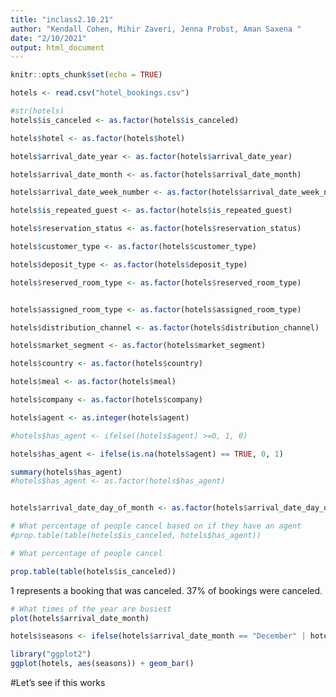 ---
title: "inclass2.10.21"
author: "Kendall Cohen, Mihir Zaveri, Jenna Probst, Aman Saxena "
date: "2/10/2021"
output: html_document
---

```{r setup, include=FALSE}
knitr::opts_chunk$set(echo = TRUE)
```

```{r}
hotels <- read.csv("hotel_bookings.csv")

#str(hotels)
hotels$is_canceled <- as.factor(hotels$is_canceled)

hotels$hotel <- as.factor(hotels$hotel)

hotels$arrival_date_year <- as.factor(hotels$arrival_date_year)

hotels$arrival_date_month <- as.factor(hotels$arrival_date_month)

hotels$arrival_date_week_number <- as.factor(hotels$arrival_date_week_number)

hotels$is_repeated_guest <- as.factor(hotels$is_repeated_guest)

hotels$reservation_status <- as.factor(hotels$reservation_status)

hotels$customer_type <- as.factor(hotels$customer_type)

hotels$deposit_type <- as.factor(hotels$deposit_type)

hotels$reserved_room_type <- as.factor(hotels$reserved_room_type)


hotels$assigned_room_type <- as.factor(hotels$assigned_room_type)

hotels$distribution_channel <- as.factor(hotels$distribution_channel)

hotels$market_segment <- as.factor(hotels$market_segment)

hotels$country <- as.factor(hotels$country)

hotels$meal <- as.factor(hotels$meal)

hotels$company <- as.factor(hotels$company)

hotels$agent <- as.integer(hotels$agent)

#hotels$has_agent <- ifelse((hotels$agent) >=0, 1, 0)

hotels$has_agent <- ifelse(is.na(hotels$agent) == TRUE, 0, 1)

summary(hotels$has_agent)
#hotels$has_agent <- as.factor(hotels$has_agent)


hotels$arrival_date_day_of_month <- as.factor(hotels$arrival_date_day_of_month)
```

```{r}
# What percentage of people cancel based on if they have an agent 
#prop.table(table(hotels$is_canceled, hotels$has_agent))

# What percentage of people cancel 

prop.table(table(hotels$is_canceled))

```
1 represents a booking that was canceled. 37% of bookings were canceled. 

```{r}
# What times of the year are busiest 
plot(hotels$arrival_date_month)

hotels$seasons <- ifelse(hotels$arrival_date_month == "December" | hotels$arrival_date_month == "January" | hotels$arrival_date_month =="February", "Winter", ifelse(hotels$arrival_date_month == "March" | hotels$arrival_date_month == "April" | hotels$arrival_date_month ==  "May",  "Spring", "Summer"))

library("ggplot2")
ggplot(hotels, aes(seasons)) + geom_bar()
```
#Let's see if this works

